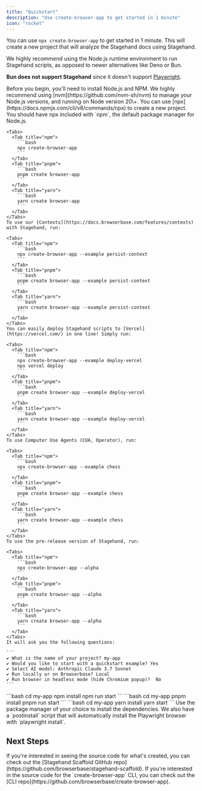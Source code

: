 ```yaml
---
title: "Quickstart"
description: "Use create-browser-app to get started in 1 minute"
icon: "rocket"
---
```


You can use `npx create-browser-app` to get started in 1 minute. This will create a new project that will analyze the Stagehand docs using Stagehand.

<Tip>
  We highly recommend using the Node.js runtime environment to run Stagehand scripts, as opposed to newer alternatives like Deno or Bun.

  **Bun does not support Stagehand** since it doesn't support [Playwright](https://github.com/search?q=repo:oven-sh/bun+playwright&type=issues).
</Tip>

<Steps>
  <Step title="Prerequisites">
    Before you begin, you'll need to install Node.js and NPM. We highly recommend using [nvm](https://github.com/nvm-sh/nvm) to manage your Node.js versions, and running on Node version 20\+.
  </Step>
  <Step title="Create a new project">
    You can use [npx](https://docs.npmjs.com/cli/v8/commands/npx) to create a new project. You should have npx included with `npm`, the default package manager for Node.js.

    <Tabs>
      <Tab title="npm">
        ```bash
        npx create-browser-app
        ```
      </Tab>
      <Tab title="pnpm">
        ```bash
        pnpm create browser-app
        ```
      </Tab>
      <Tab title="yarn">
        ```bash
        yarn create browser-app
        ```
      </Tab>
    </Tabs>
    To use our [Contexts](https://docs.browserbase.com/features/contexts) with Stagehand, run:

    <Tabs>
      <Tab title="npm">
        ```bash
        npx create-browser-app --example persist-context
        ```
      </Tab>
      <Tab title="pnpm">
        ```bash
        pnpm create browser-app --example persist-context
        ```
      </Tab>
      <Tab title="yarn">
        ```bash
        yarn create browser-app --example persist-context
        ```
      </Tab>
    </Tabs>
    You can easily deploy Stagehand scripts to [Vercel](https://vercel.com/) in one line! Simply run:

    <Tabs>
      <Tab title="npm">
        ```bash
        npx create-browser-app --example deploy-vercel
        npx vercel deploy
        ```
      </Tab>
      <Tab title="pnpm">
        ```bash
        pnpm create browser-app --example deploy-vercel
        ```
      </Tab>
      <Tab title="yarn">
        ```bash
        yarn create browser-app --example deploy-vercel
        ```
      </Tab>
    </Tabs>
    To use Computer Use Agents (CUA, Operator), run:

    <Tabs>
      <Tab title="npm">
        ```bash
        npx create-browser-app --example chess
        ```
      </Tab>
      <Tab title="pnpm">
        ```bash
        pnpm create browser-app --example chess
        ```
      </Tab>
      <Tab title="yarn">
        ```bash
        yarn create browser-app --example chess
        ```
      </Tab>
    </Tabs>
    To use the pre-release version of Stagehand, run:

    <Tabs>
      <Tab title="npm">
        ```bash
        npx create-browser-app --alpha
        ```
      </Tab>
      <Tab title="pnpm">
        ```bash
        pnpm create browser-app --alpha
        ```
      </Tab>
      <Tab title="yarn">
        ```bash
        yarn create browser-app --alpha
        ```
      </Tab>
    </Tabs>
    It will ask you the following questions:

    ```
    ✔ What is the name of your project? my-app
    ✔ Would you like to start with a quickstart example? Yes
    ✔ Select AI model: Anthropic Claude 3.7 Sonnet
    ✔ Run locally or on Browserbase? Local
    ✔ Run browser in headless mode (hide Chromium popup)?  No
    ```
  </Step>
  <Step title="Install dependencies and run the script">
    <Tabs>
      <Tab title="npm">
        ```bash
        cd my-app
        npm install
        npm run start
        ```
      </Tab>
      <Tab title="pnpm">
        ```bash
        cd my-app
        pnpm install
        pnpm run start
        ```
      </Tab>
      <Tab title="yarn">
        ```bash
        cd my-app
        yarn install
        yarn start
        ```
      </Tab>
    </Tabs>
    Use the package manager of your choice to install the dependencies. We also have a `postinstall` script that will automatically install the Playwright browser with `playwright install`.
  </Step>
</Steps>

## Next Steps

<CardGroup cols={2}>
  <Card title="Check out the scaffold repo" icon="github" href="https://github.com/browserbase/stagehand-scaffold">
    If you're interested in seeing the source code for what's created, you can check out the [Stagehand Scaffold GitHub repo](https://github.com/browserbase/stagehand-scaffold).
  </Card>
  <Card title="Check out the CLI repo" icon="github" href="https://github.com/browserbase/create-browser-app">
    If you're interested in the source code for the `create-browser-app` CLI, you can check out the [CLI repo](https://github.com/browserbase/create-browser-app).
  </Card>
</CardGroup>